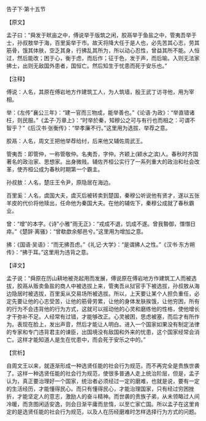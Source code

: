 

告子下·第十五节

【原文】

孟子曰：“舜发于畎亩之中，傅说举于版筑之闲，胶鬲举于鱼盐之中，管夷吾举于士，孙叔敖举于海，百里奚举于市。故天将降大任于是人也，必先苦其心志，劳其筋骨，饿其体肤，空乏其身，行拂乱其所为，所以动心忍性，曾益其所不能。人恒过，然后能改；困于心，衡于虑，而后作；征于色，发于声，而后喻。入则无法家拂士，出则无敌国外患者，国恒亡。然后知生于忧患而死于安乐也。”

【注释】

傅说：人名，其原在傅岩地方作建筑工人，为人筑墙，殷王武丁访寻他，用为宰相。

举：《左传"襄公三年》：“建一官而三物成，能举善也。”《论语·为政》：“举直错诸枉，则民服。”《孟子·万章上》：“时举於秦，知穆公之可与有行也而相之：可谓不智乎？”《后汉书·张衡传》：“举孝廉不行。”这里用为选拔、举荐之意。

胶鬲：人名，周文王把他举荐给纣，后来他又辅佐周武王。

管夷吾：即管仲，一称管敬仲。名夷吾，字仲。齐颖上(颖水之滨)人。春秋时齐国著名的政治家、思想家。出身微贱。辅佐齐桓公实行了一系列重大的政治和社会改革，使齐桓公成为春秋时期第一个霸主。

孙叔敖：人名，楚庄王令尹，原隐居在海边。

百里奚：人名，虞国大夫，虞灭后被转卖到楚国，秦穆公听说他有贤才，遂以五张羊皮的代价将他赎出，任命他为秦国大夫。在他的辅佐下，秦穆公成就了春秋霸业。

曾：“增”的本字。《诗"小雅"雨无正》：“戎成不退，饥成不遂。曾我暬御，憯憯日瘁。”《楚辞·离骚》：“曾欷歔余郁邑兮。”这里用为增加之意。

拂：《国语·吴语》：“而无拂吾虑。”《礼记·大学》：“是谓拂人之性。”《汉书·东方朔传》：“拂于耳。”这里用为违背之意。

【译文】

孟子说：“舜原在历山耕地被尧起用而发展，傅说原在傅岩地方作建筑工人而被选拔，胶鬲从贩卖鱼盐的商人中被选拔上来，管夷吾从狱官手下被选拔，孙叔敖从海边隐居时被选拔，百里奚从交易场所被选拔。所以，上天要让某个人担负重任，必定先要让他的心志受苦，让他的筋骨劳累，让他的身体发肤挨饿，让他穷困，所有的行为不会违背他的行为方式，这就可以摇动他的心灵和磨练他的性格，使他增长才干弥补不足。人经常有过错，才能够改正。心灵被困，思虑被塞，而后才有所作为。表现在脸上，发出声音，然后才能让人明白。进入一个国家如果没有制定法律的专家和专门违背君主的谏臣，出国境没有敌国和外来的忧患，这个国家经常会消亡。这样才能知道人是生在忧患中，而会死于安乐之中的。”

【赏析】

自周文王以来，就逐渐形成一种选贤任能的社会行为规范，而不再完全是贵族世袭了。这样一种选贤任能的社会行为规范，使很多普通人走上统治阶层，但是，孟子认为，真正要治理好一个国家，统治者必须经过一定的磨难，也就是说，要有一定的生活经历，才能懂得民心。而只有懂得民心，才能治理国家，只有经过穷困挫折，才能坚定人的意志，激励人的奋斗精神。而世袭的贵族子弟，从未领略过人间冷暖，而贪图闲适安逸，则会日渐平庸而怠惰，以至亡家亡国。所以孟子在这里肯定的是选贤任能的社会行为规范，以及人在历经磨难时怎样选择行为方式的问题。

